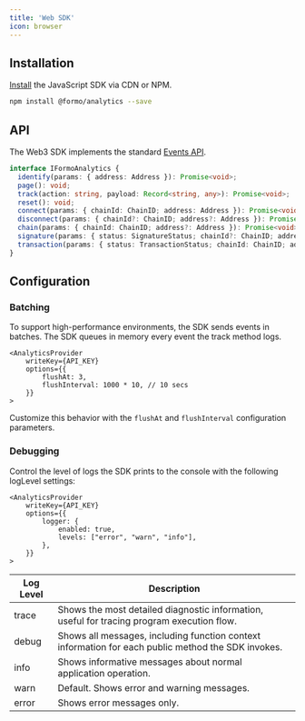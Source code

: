 ```yaml
---
title: 'Web SDK'
icon: browser
---
```


## Installation

[Install](/install) the JavaScript SDK via CDN or NPM.

```bash
npm install @formo/analytics --save
```

## API

The Web3 SDK implements the standard [Events API](/data/events#events-api).

```ts
interface IFormoAnalytics {
  identify(params: { address: Address }): Promise<void>;
  page(): void;
  track(action: string, payload: Record<string, any>): Promise<void>;
  reset(): void;
  connect(params: { chainId: ChainID; address: Address }): Promise<void>;
  disconnect(params: { chainId?: ChainID; address?: Address }): Promise<void>;
  chain(params: { chainId: ChainID; address?: Address }): Promise<void>;
  signature(params: { status: SignatureStatus; chainId?: ChainID; address: Address; message: string; signatureHash?: string; }): Promise<void>;
  transaction(params: { status: TransactionStatus; chainId: ChainID; address: Address; data?: string; to?: string; value?: string; transactionHash?: string; }): Promise<void>;
}
```

## Configuration

### Batching

To support high-performance environments, the SDK sends events in batches. 
The SDK queues in memory every event the track method logs. 

```tsx
<AnalyticsProvider
    writeKey={API_KEY}
    options={{
        flushAt: 3,
        flushInterval: 1000 * 10, // 10 secs
    }}
>
```

Customize this behavior with the `flushAt` and `flushInterval` configuration parameters. 

### Debugging

Control the level of logs the SDK prints to the console with the following logLevel settings:

```tsx
<AnalyticsProvider
    writeKey={API_KEY}
    options={{
        logger: {
            enabled: true,
            levels: ["error", "warn", "info"],
        },
    }}
>
```

| Log Level | Description |
|-----------|-------------|
| trace | Shows the most detailed diagnostic information, useful for tracing program execution flow. |
| debug | Shows all messages, including function context information for each public method the SDK invokes. |
| info | Shows informative messages about normal application operation. |
| warn | Default. Shows error and warning messages. |
| error | Shows error messages only. |

